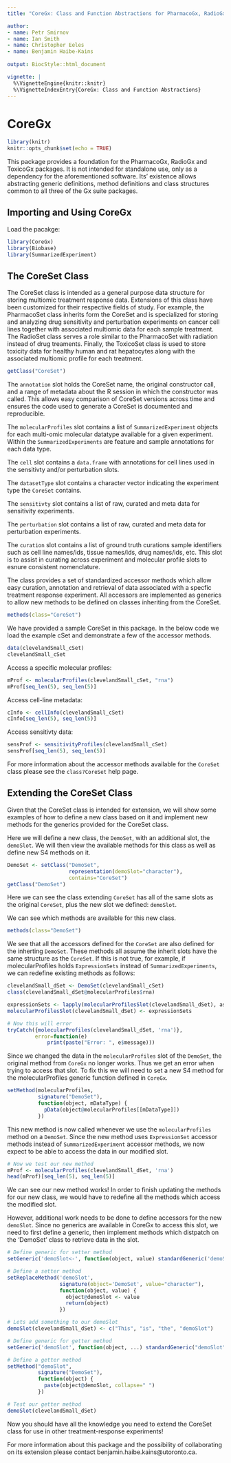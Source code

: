```yaml
---
title: "CoreGx: Class and Function Abstractions for PharmacoGx, RadioGx and ToxicoGx"

author: 
- name: Petr Smirnov
- name: Ian Smith
- name: Christopher Eeles
- name: Benjamin Haibe-Kains
  
output: BiocStyle::html_document

vignette: |
  %\VignetteEngine{knitr::knitr}
  %\VignetteIndexEntry{CoreGx: Class and Function Abstractions}
---
```

# CoreGx

```r
library(knitr)
knitr::opts_chunk$set(echo = TRUE)
```

This package provides a foundation for the PharmacoGx, RadioGx and ToxicoGx 
packages. It is not intended for standalone use, only as a dependency for the 
aforementioned software. Its' existence allows abstracting generic definitions, 
method definitions and class structures common to all three of the Gx suite 
packages.

## Importing and Using CoreGx

Load the pacakge:

```r
library(CoreGx)
library(Biobase)
library(SummarizedExperiment)
```

## The CoreSet Class

The CoreSet class is intended as a general purpose data structure for storing
multiomic treatment response data. Extensions of this class have been 
customized for their respective fields of study. For example, the PharmacoSet
class inherits form the CoreSet and is specialized for storing and analyzing
drug sensitivity and perturbation experiments on cancer cell lines together with
associated multiomic data for each sample treatment. The RadioSet class serves
a role similar to the PharmacoSet with radiation instead of drug treaments. 
Finally, the ToxicoSet class is used to store toxicity data for healthy
human and rat hepatocytes along with the associated multiomic profile for each
treatment.

```r
getClass("CoreSet")
```

The `annotation` slot holds the CoreSet name, the original constructor call, and
a range of metadata about the R session in which the constructor was called.
This allows easy comparison of CoreSet versions across time and ensures the 
code used to generate a CoreSet is documented and reproducible.

The `molecularProfiles` slot contains a list of `SummarizedExperiment` objects
for each multi-omic molecular datatype available for a given experiment. Within
the `SummarizedExperiments` are feature and sample annotations for each data
type.

The `cell` slot contains a `data.frame` with annotations for cell lines used in
the sensitivty and/or perturbation slots.

The `datasetType` slot contains a character vector indicating the experiment
type the `CoreSet` contains.

The `sensitivty` slot contains a list of raw, curated and meta data for
sensitivity experiments.

The `perturbation` slot contains a list of raw, curated and meta data for
perturbation experiments.

The `curation` slot contains a list of ground truth curations sample identifiers
such as cell line names/ids, tissue names/ids, drug names/ids, etc. This slot
is to assist in curating across experiment and molecular profile slots to esnure
consistent nomenclature.

The class provides a set of standardized accessor methods which allow easy
curation, annotation and retrieval of data associated with a specfic treatment
response experiment. All accessors are implemented as generics to allow new
methods to be defined on classes inheriting from the CoreSet.

```r
methods(class="CoreSet")
```

We have provided a sample CoreSet in this package. In the below code we load the
example cSet and demonstrate a few of the accessor methods.

```r
data(clevelandSmall_cSet)
clevelandSmall_cSet
```

Access a specific molecular profiles:

```r
mProf <- molecularProfiles(clevelandSmall_cSet, "rna")
mProf[seq_len(5), seq_len(5)]
```

Access cell-line metadata:

```r
cInfo <- cellInfo(clevelandSmall_cSet)
cInfo[seq_len(5), seq_len(5)]
```

Access sensitivty data:

```r
sensProf <- sensitivityProfiles(clevelandSmall_cSet)
sensProf[seq_len(5), seq_len(5)]
```

For more information about the accessor methods available for the `CoreSet` 
class please see the `class?CoreSet` help page.

## Extending the CoreSet Class

Given that the CoreSet class is intended for extension, we will show some
examples of how to define a new class based on it and implement new methods
for the generics provided for the CoreSet class.

Here we will define a new class, the `DemoSet`, with an additional slot, the 
`demoSlot`. We will then view the available methods for this class as well as
define new S4 methods on it.

```r
DemoSet <- setClass("DemoSet",
                    representation(demoSlot="character"),
                    contains="CoreSet")
getClass("DemoSet")
```

Here we can see the class extending `CoreSet` has all of the same slots as the
original `CoreSet`, plus the new slot we defined: `demoSlot`.

We can see which methods are available for this new class.

```r
methods(class="DemoSet")
```

We see that all the accessors defined for the `CoreSet` are also defined for the
inherting `DemoSet`. These methods all assume the inherit slots have the same
structure as the `CoreSet`. If this is not true, for example, if molecularProfiles
holds `ExpressionSets` instead of `SummarizedExperiments`, we can redefine 
existing methods as follows:

```r
clevelandSmall_dSet <- DemoSet(clevelandSmall_cSet)
class(clevelandSmall_dSet@molecularProfiles$rna)

expressionSets <- lapply(molecularProfilesSlot(clevelandSmall_dSet), as, 'ExpressionSet')
molecularProfilesSlot(clevelandSmall_dSet) <- expressionSets

# Now this will error
tryCatch({molecularProfiles(clevelandSmall_dSet, 'rna')}, 
         error=function(e) 
             print(paste("Error: ", e$message)))
```

Since we changed the data in the `molecularProfiles` slot of the `DemoSet`, 
the original method from `CoreGx` no longer works. Thus we get an error when
trying to access that slot. To fix this we will need to set a new S4 method
for the molecularProfiles generic function defined in `CoreGx`.

```r
setMethod(molecularProfiles, 
          signature("DemoSet"), 
          function(object, mDataType) {
            pData(object@molecularProfiles[[mDataType]])
          })
```

This new method is now called whenever we use the `molecularProfiles` method
on a `DemoSet`. Since the new method uses `ExpressionSet` accessor methods
instead of `SummarizedExperiment` accessor methods, we now expect to be able
to access the data in our modified slot.

```r
# Now we test our new method
mProf <- molecularProfiles(clevelandSmall_dSet, 'rna')
head(mProf)[seq_len(5), seq_len(5)]
```

We can see our new method works! In order to finish updating the methods
for our new class, we would have to redefine all the methods which access the
modified slot.

However, additional work needs to be done to define accessors for the new
`demoSlot`. Since no generics are available in CoreGx to access this slot,
we need to first define a generic, then implement methods which distpatch on
the 'DemoSet' class to retrieve data in the slot.

```r
# Define generic for setter method
setGeneric('demoSlot<-', function(object, value) standardGeneric('demoSlot<-'))

# Define a setter method
setReplaceMethod('demoSlot', 
                 signature(object='DemoSet', value="character"),
                 function(object, value) {
                   object@demoSlot <- value
                   return(object)
                 })

# Lets add something to our demoSlot
demoSlot(clevelandSmall_dSet) <- c("This", "is", "the", "demoSlot")
```

```r
# Define generic for getter method
setGeneric('demoSlot', function(object, ...) standardGeneric("demoSlot"))

# Define a getter method
setMethod("demoSlot",
          signature("DemoSet"),
          function(object) {
            paste(object@demoSlot, collapse=" ")
          })

# Test our getter method
demoSlot(clevelandSmall_dSet)
```

Now you should have all the knowledge you need to extend the CoreSet class
for use in other treatment-response experiments!

For more information about this package and the possibility of collaborating on 
its extension please contact benjamin.haibe.kains@utoronto.ca.